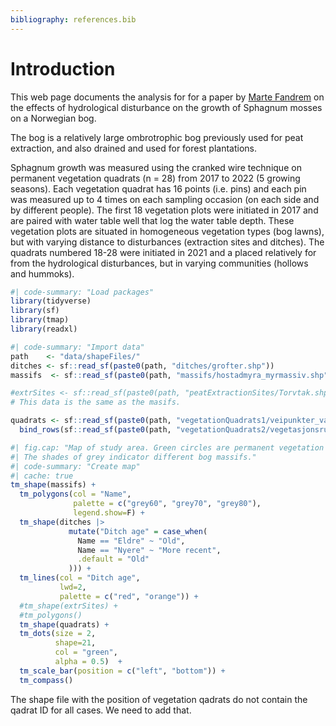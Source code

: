 ```yaml
---
bibliography: references.bib
---
```


# Introduction {#intro}

This web page documents the analysis for for a paper by 
[Marte Fandrem](https://github.com/martef)
on the effects of hydrological disturbance on the growth of Sphagnum
mosses on a Norwegian bog.

The bog is a relatively large ombrotrophic bog previously used for peat 
extraction, and also drained and used for forest plantations. 

Sphagnum growth was measured using the cranked wire technique on permanent
vegetation quadrats (n = 28) from 2017 to 2022 (5 growing seasons). 
Each vegetation quadrat has 16 points (i.e. pins) and each pin was measured up 
to 4 times on each sampling occasion (on each side and by different people).
The first 18 vegetation plots were initiated in 2017 and are paired with 
water table well that log the water table depth. 
These vegetation plots are situated in homogeneous vegetation types (bog lawns),
but with varying distance to disturbances (extraction sites and ditches).
The quadrats numbered 18-28 were initiated in 2021 and a placed relatively
for from the hydrological disturbances, but in varying communities (hollows and
hummoks).

```r
#| code-summary: "Load packages"
library(tidyverse)
library(sf)
library(tmap)
library(readxl)
```


```r
#| code-summary: "Import data"
path    <- "data/shapeFiles/"
ditches <- sf::read_sf(paste0(path, "ditches/grofter.shp"))
massifs  <- sf::read_sf(paste0(path, "massifs/hostadmyra_myrmassiv.shp")) 

#extrSites <- sf::read_sf(paste0(path, "peatExtractionSites/Torvtak.shp"))
# This data is the same as the masifs.

quadrats <- sf::read_sf(paste0(path, "vegetationQuadrats1/veipunkter_vannbronner_ruter_2017.shp")) |>
  bind_rows(sf::read_sf(paste0(path, "vegetationQuadrats2/vegetasjonsruter_19-30.shp")))
```

```r
#| fig.cap: "Map of study area. Green circles are permanent vegetation quadrats.
#| The shades of grey indicator different bog massifs."
#| code-summary: "Create map"
#| cache: true
tm_shape(massifs) +
  tm_polygons(col = "Name",
              palette = c("grey60", "grey70", "grey80"),
              legend.show=F) +
  tm_shape(ditches |>
             mutate("Ditch age" = case_when(
               Name == "Eldre" ~ "Old",
               Name == "Nyere" ~ "More recent",
               .default = "Old"
             ))) +
  tm_lines(col = "Ditch age",
           lwd=2,
           palette = c("red", "orange")) +
  #tm_shape(extrSites) +
  #tm_polygons()
  tm_shape(quadrats) +
  tm_dots(size = 2,
          shape=21,
          col = "green",
          alpha = 0.5)  +
  tm_scale_bar(position = c("left", "bottom")) +
  tm_compass()
```

::: {.callout.note}
The shape file with the position of vegetation qadrats do not contain the
qadrat ID for all cases. We need to add that.
:::
